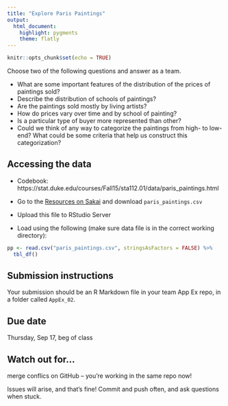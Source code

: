 ```yaml
---
title: "Explore Paris Paintings"
output: 
  html_document: 
    highlight: pygments
    theme: flatly
---
```


```r
knitr::opts_chunk$set(echo = TRUE)
```

Choose two of the following questions and answer as a team.

- What are some important features of the distribution of the prices of paintings sold?
- Describe the distribution of schools of paintings?
- Are the paintings sold mostly by living artists?
- How do prices vary over time and by school of painting?
- Is a particular type of buyer more represented than other?
- Could we think of any way to categorize the paintings from high- to low-end? 
What could be some criteria that help us construct this categorization?

## Accessing the data

- Codebook: https://stat.duke.edu/courses/Fall15/sta112.01/data/paris_paintings.html

- Go to the [Resources on Sakai](https://sakai.duke.edu/portal/site/a91015e2-86df-49b6-9c16-e83a9ca5da66/page/fb4fe022-ccfe-4806-a4ff-4d73fdb1bf08) and download `paris_paintings.csv`

- Upload this file to RStudio Server

- Load using the following (make sure data file is in the correct working
directory):

```r
pp <- read.csv("paris_paintings.csv", stringsAsFactors = FALSE) %>%
  tbl_df()
```

## Submission instructions

Your submission should be an R Markdown file in your team App Ex repo, in a folder 
called `AppEx_02`.

## Due date

Thursday, Sep 17, beg of class

## Watch out for...

merge conflics on GitHub -- you're working in the same repo now!

Issues will arise, and that's fine! Commit and push often, and ask questions
when stuck.